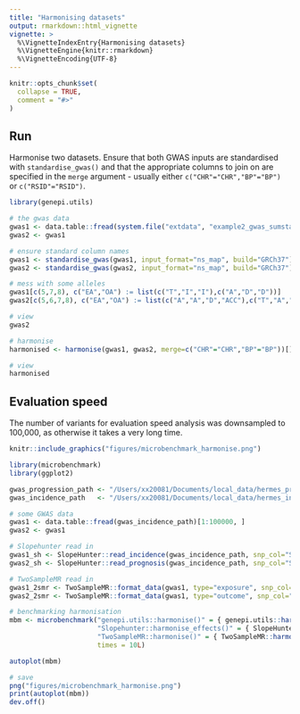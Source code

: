 ```yaml
---
title: "Harmonising datasets"
output: rmarkdown::html_vignette
vignette: >
  %\VignetteIndexEntry{Harmonising datasets}
  %\VignetteEngine{knitr::rmarkdown}
  %\VignetteEncoding{UTF-8}
---
```


```r
knitr::opts_chunk$set(
  collapse = TRUE,
  comment = "#>"
)
```

## Run

Harmonise two datasets. Ensure that both GWAS inputs are standardised with `standardise_gwas()` and that the appropriate columns to join on
are specified in the `merge` argument - usually either `c("CHR"="CHR","BP"="BP")` or `c("RSID"="RSID")`.

```r
library(genepi.utils)

# the gwas data
gwas1 <- data.table::fread(system.file("extdata", "example2_gwas_sumstats.tsv", package="genepi.utils"))
gwas2 <- gwas1

# ensure standard column names
gwas1 <- standardise_gwas(gwas1, input_format="ns_map", build="GRCh37")
gwas2 <- standardise_gwas(gwas2, input_format="ns_map", build="GRCh37")[]

# mess with some alleles
gwas1[c(5,7,8), c("EA","OA") := list(c("T","I","I"),c("A","D","D"))]
gwas2[c(5,6,7,8), c("EA","OA") := list(c("A","A","D","ACC"),c("T","A","I","A"))]

# view
gwas2

# harmonise
harmonised <- harmonise(gwas1, gwas2, merge=c("CHR"="CHR","BP"="BP"))[]

# view 
harmonised
```

## Evaluation speed

The number of variants for evaluation speed analysis was downsampled to 100,000, as otherwise it takes a very long time. 

```r
knitr::include_graphics("figures/microbenchmark_harmonise.png")
```

```r
library(microbenchmark)
library(ggplot2)

gwas_progression_path <- "/Users/xx20081/Documents/local_data/hermes_progression/biostat_disc/post_qc/biostat_disc.allcause_death.autosomes.gz"
gwas_incidence_path   <- "/Users/xx20081/Documents/local_data/hermes_incidence/standardised/hf_incidence_pheno1_eur.tsv.gz"

# some GWAS data
gwas1 <- data.table::fread(gwas_incidence_path)[1:100000, ]
gwas2 <- gwas1

# Slopehunter read in 
gwas1_sh <- SlopeHunter::read_incidence(gwas_incidence_path, snp_col="SNP", beta_col="BETA", se_col="SE", pval_col="P", eaf_col="EAF", effect_allele_col="EA", other_allele_col="OA", chr_col = "CHR", pos_col="POS")[1:100000, ]
gwas2_sh <- SlopeHunter::read_prognosis(gwas_incidence_path, snp_col="SNP", beta_col="BETA", se_col="SE", pval_col="P", eaf_col="EAF", effect_allele_col="EA", other_allele_col="OA", chr_col = "CHR", pos_col="POS")[1:100000, ]

# TwoSampleMR read in 
gwas1_2smr <- TwoSampleMR::format_data(gwas1, type="exposure", snp_col="SNP", beta_col="BETA", se_col="SE", pval_col="P", eaf_col="EAF", effect_allele_col="EA", other_allele_col="OA", chr_col = "CHR", pos_col="POS")[1:100000, ]
gwas2_2smr <- TwoSampleMR::format_data(gwas1, type="outcome", snp_col="SNP", beta_col="BETA", se_col="SE", pval_col="P", eaf_col="EAF", effect_allele_col="EA", other_allele_col="OA", chr_col = "CHR", pos_col="POS")[1:100000, ]

# benchmarking harmonisation
mbm <- microbenchmark("genepi.utils::harmonise()" = { genepi.utils::harmonise(gwas1, gwas2) },
                      "Slopehunter::harmonise_effects()" = { SlopeHunter::harmonise_effects(gwas1, gwas2) },
                      "TwoSampleMR::harmonise()" = { TwoSampleMR::harmonise_data(gwas1_2smr, gwas2_2smr) },
                      times = 10L)

autoplot(mbm)

# save
png("figures/microbenchmark_harmonise.png")
print(autoplot(mbm))
dev.off()
```
